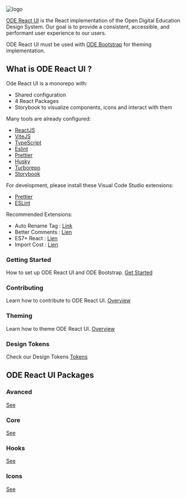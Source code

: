 <Meta title="Introduction/Welcome" />

<style>
  {`
    * {box-sizing: border-box;}
    .card {
        background-color: rgb(255, 255, 255);
        border-radius: 16px;
        border: 2px solid rgb(230, 230, 230);
        display: flex;
        flex-direction: column;
        -webkit-box-pack: justify;
        justify-content: space-between;
        padding: 16px 24px;
        flex: 1 1 40%;
    }
  `}
</style>

![logo](logo.png)

[ODE React UI](https://github.com/opendigitaleducation/ode-react-ui) is the React implementation of the Open Digital Education Design System.
Our goal is to provide a consistent, accessible, and performant user experience to our users.

ODE React UI must be used with [ODE Bootstrap](?path=/docs/introduction-theming--page) for theming implementation.

## What is ODE React UI ?

Ode React UI is a monorepo with:

- Shared configuration
- 4 React Packages
- Storybook to visualize components, icons and interact with them

Many tools are already configured:

- [ReactJS](https://beta.reactjs.org/)
- [ViteJS](https://v3.vitejs.dev/guide/)
- [TypeScript](https://www.typescriptlang.org/)
- [Eslint](https://eslint.org/)
- [Prettier](https://prettier.io/)
- [Husky](https://github.com/typicode/husky)
- [Turborepo](https://turbo.build/repo)
- [Storybook](https://storybook.js.org/)

For development, please install these Visual Code Studio extensions:

- [Prettier](https://marketplace.visualstudio.com/items?itemName=esbenp.prettier-vscode)
- [ESLint](https://marketplace.visualstudio.com/items?itemName=dbaeumer.vscode-eslint)

Recommended Extensions:

- Auto Rename Tag : [Link](https://marketplace.visualstudio.com/items?itemName=formulahendry.auto-rename-tag)
- Better Comments : [Lien](https://marketplace.visualstudio.com/items?itemName=aaron-bond.better-comments)
- ES7+ React : [Lien](https://marketplace.visualstudio.com/items?itemName=dsznajder.es7-react-js-snippets)
- Import Cost : [Lien](https://marketplace.visualstudio.com/items?itemName=wix.vscode-import-cost)

<div class="d-flex gap-16 flex-wrap">
  <div class="card">
    <h3>Getting Started</h3>
    How to set up ODE React UI and ODE Bootstrap.
    <a href="?path=/docs/introduction-getting-started--page">Get Started</a>
  </div>
  <div class="card">
    <h3>Contributing</h3>
    Learn how to contribute to ODE React UI.
    <a href="?path=/docs/introduction-contributing-overview--page">Overview</a>
  </div>
  <div class="card">
    <h3>Theming</h3>
    Learn how to theme ODE React UI.
    <a href="?path=/docs/introduction-theming--page">Overview</a>
  </div>
  <div class="card">
    <h3>Design Tokens</h3>
    Check our Design Tokens
    <a href="?path=/docs/design-tokens-colors-common--page">Tokens</a>
  </div>
</div>

## ODE React UI Packages

<div class="d-flex gap-16 flex-wrap">
  <div class="card">
    <h3>Avanced</h3>
    <a href="?path=/docs/packages-advanced--page">See</a>
  </div>
  <div class="card">
    <h3>Core</h3>
    <a href="?path=/docs/introduction-getting-started--page">See</a>
  </div>
  <div class="card">
    <h3>Hooks</h3>
    <a href="?path=/docs/packages-hooks--page">See</a>
  </div>
  <div class="card">
    <h3>Icons</h3>
    <a href="?path=/docs/packages-icons--page">See</a>
  </div>
</div>
